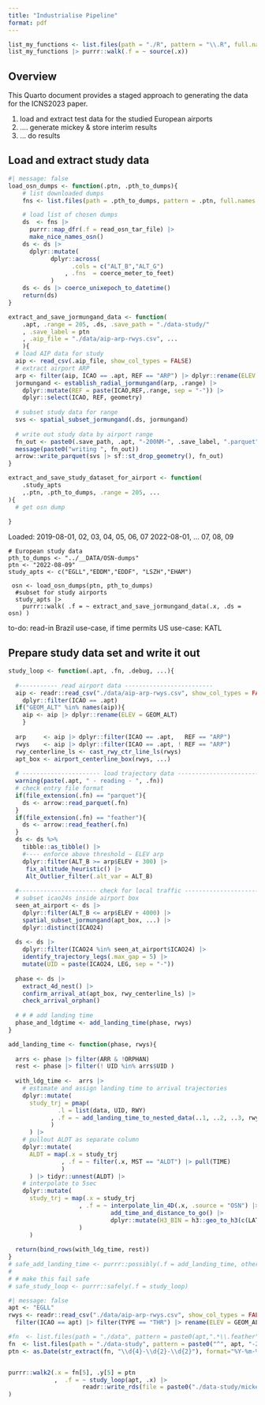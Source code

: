 ```yaml
---
title: "Industrialise Pipeline"
format: pdf
---
```


```r
list_my_functions <- list.files(path = "./R", pattern = "\\.R", full.names = TRUE)
list_my_functions |> purrr::walk(.f = ~ source(.x))
```


## Overview

This Quarto document provides a staged approach to generating the data for the ICNS2023 paper.

1. load and extract test data for the studied European airports
2. .... generate mickey & store interim results
3. ... do results


## Load and extract study data

```r
#| message: false
load_osn_dumps <- function(.ptn, .pth_to_dumps){
    # list downloaded dumps
    fns <- list.files(path = .pth_to_dumps, pattern = .ptn, full.names = TRUE)

    # load list of chosen dumps
    ds  <- fns |> 
      purrr::map_dfr(.f = read_osn_tar_file) |> 
      make_nice_names_osn()
    ds <- ds |> 
      dplyr::mutate(
            dplyr::across(
                  .cols = c("ALT_B","ALT_G")
                , .fns  = coerce_meter_to_feet)
            ) 
    ds <- ds |> coerce_unixepoch_to_datetime()
    return(ds)
}

extract_and_save_jormungand_data <- function(
    .apt, .range = 205, .ds, .save_path = "./data-study/"
    , .save_label = ptn
    , .aip_file = "./data/aip-arp-rwys.csv", ...
    ){
  # load AIP data for study  
  aip <- read_csv(.aip_file, show_col_types = FALSE)
  # extract airport ARP
  arp <- filter(aip, ICAO == .apt, REF == "ARP") |> dplyr::rename(ELEV = GEOM_ALT)
  jormungand <- establish_radial_jormungand(arp, .range) |> 
    dplyr::mutate(REF = paste(ICAO,REF,.range, sep = "-")) |> 
    dplyr::select(ICAO, REF, geometry)
  
  # subset study data for range
  svs <- spatial_subset_jormungand(.ds, jormungand)
  
  # write out study data by airport range
  fn_out <- paste0(.save_path, .apt, "-200NM-", .save_label, ".parquet")
  message(paste0("writing ", fn_out))
  arrow::write_parquet(svs |> sf::st_drop_geometry(), fn_out)
}

extract_and_save_study_dataset_for_airport <- function(
    .study_apts
    ,.ptn, .pth_to_dumps, .range = 205, ...
){
  # get osn dump
 
}

```

Loaded: 
 2019-08-01, 02, 03, 04, 05, 06, 07
 2022-08-01, ... 07, 08, 09

```{}
# European study data
pth_to_dumps <- "../__DATA/OSN-dumps"
ptn <- "2022-08-09"
study_apts <- c("EGLL","EDDM","EDDF", "LSZH","EHAM")

 osn <- load_osn_dumps(ptn, pth_to_dumps)
  #subset for study airports
  study_apts |> 
    purrr::walk( .f = ~ extract_and_save_jormungand_data(.x, .ds = osn) )
```

to-do: read-in Brazil use-case, if time permits US use-case: KATL


## Prepare study data set and write it out

```r
study_loop <- function(.apt, .fn, .debug, ...){
  
  #----------- read airport data -------------------------
  aip <- readr::read_csv("./data/aip-arp-rwys.csv", show_col_types = FALSE) |> 
    dplyr::filter(ICAO == .apt)
  if("GEOM_ALT" %in% names(aip)){
    aip <- aip |> dplyr::rename(ELEV = GEOM_ALT)
    }
  
  arp     <- aip |> dplyr::filter(ICAO == .apt,   REF == "ARP")
  rwys    <- aip |> dplyr::filter(ICAO == .apt, ! REF == "ARP")
  rwy_centerline_ls <- cast_rwy_ctr_line_ls(rwys)
  apt_box <- airport_centerline_box(rwys, ...) 
  
  # ---------------------- load trajectory data --------------------------------
  warning(paste(.apt, " - reading - ", .fn))
  # check entry file format
  if(file_extension(.fn) == "parquet"){
    ds <- arrow::read_parquet(.fn)
  }
  if(file_extension(.fn) == "feather"){
    ds <- arrow::read_feather(.fn)
  }
  ds <- ds %>%
    tibble::as_tibble() |>
    #---- enforce above threshold ~ ELEV arp
    dplyr::filter(ALT_B >= arp$ELEV + 300) |>
     fix_altitude_heuristic() |>
     Alt_Outlier_filter(.alt_var = ALT_B)
  
  #---------------------- check for local traffic ----------------------------
  # subset icao24s inside airport box
  seen_at_airport <- ds |> 
    dplyr::filter(ALT_B <= arp$ELEV + 4000) |> 
    spatial_subset_jormungand(apt_box, ...) |> 
    dplyr::distinct(ICAO24) 
  
  ds <- ds |> 
    dplyr::filter(ICAO24 %in% seen_at_airport$ICAO24) |> 
    identify_trajectory_legs(.max_gap = 5) |> 
    mutate(UID = paste(ICAO24, LEG, sep = "-")) 
  
  phase <- ds |> 
    extract_4d_nest() |> 
    confirm_arrival_at(apt_box, rwy_centerline_ls) |> 
    check_arrival_orphan()
  
  # # # add landing time
  phase_and_ldgtime <- add_landing_time(phase, rwys)
}

add_landing_time <- function(phase, rwys){
  
  arrs <- phase |> filter(ARR & !ORPHAN)
  rest <- phase |> filter(! UID %in% arrs$UID )
  
  with_ldg_time <-  arrs |>
    # estimate and assign landing time to arrival trajectories
    dplyr::mutate(
      study_trj = pmap(
              .l = list(data, UID, RWY)
            , .f = ~ add_landing_time_to_nested_data(..1, ..2, ..3, rwys)
            )
      ) |> 
    # pullout ALDT as separate column
    dplyr::mutate(
      ALDT = map(.x = study_trj
               , .f = ~ filter(.x, MST == "ALDT") |> pull(TIME)
               )
      ) |> tidyr::unnest(ALDT) |> 
    # interpolate to 5sec
    dplyr::mutate(
      study_trj = map(.x = study_trj
                    , .f = ~ interpolate_lin_4D(.x, .source = "OSN") |> 
                             add_time_and_distance_to_go() |> 
                             dplyr::mutate(H3_BIN = h3::geo_to_h3(c(LAT, LON), res = 8))
                    )
      )
  
  return(bind_rows(with_ldg_time, rest))
}
# safe_add_landing_time <- purrr::possibly(.f = add_landing_time, otherwise = NULL)
# 
# # make this fail safe
# safe_study_loop <- purrr::safely(.f = study_loop)
```

```r
#| message: false
apt <- "EGLL"
rwys <- readr::read_csv("./data/aip-arp-rwys.csv", show_col_types = FALSE) |> 
  filter(ICAO == apt) |> filter(TYPE == "THR") |> rename(ELEV = GEOM_ALT)

#fn  <- list.files(path = "./data", pattern = paste0(apt,".*\\.feather"), full.names = TRUE)
fn  <- list.files(path = "./data-study", pattern = paste0("^", apt, "-200NM-"), full.names = TRUE)[-c(1:2)]
ptn <- as.Date(str_extract(fn, "\\d{4}-\\d{2}-\\d{2}"), format="%Y-%m-%d")


purrr::walk2(.x = fn[5], .y[5] = ptn
             ,  .f = ~ study_loop(apt, .x) |> 
                     readr::write_rds(file = paste0("./data-study/mickey-", apt, "-", .y[5], ".rds") )
)

```
